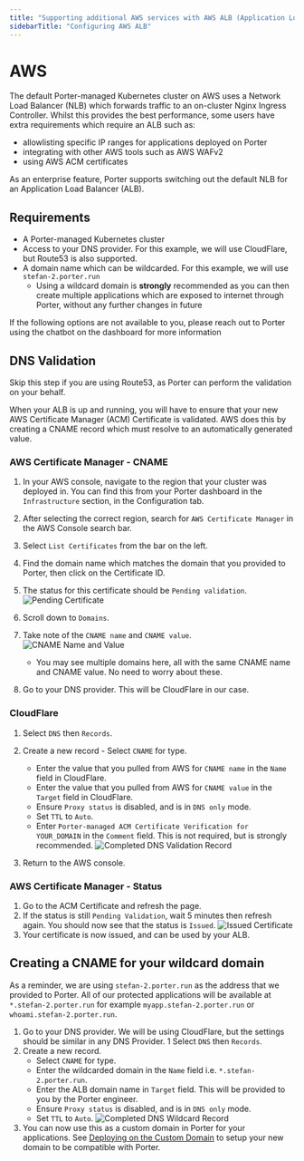 ```yaml
---
title: "Supporting additional AWS services with AWS ALB (Application Load Balancer)"
sidebarTitle: "Configuring AWS ALB"
---
```


# AWS[](#aws "Direct link to heading")

The default Porter-managed Kubernetes cluster on AWS uses a Network Load Balancer (NLB) which forwards traffic to an on-cluster Nginx Ingress Controller.
Whilst this provides the best performance, some users have extra requirements which require an ALB such as:

- allowlisting specific IP ranges for applications deployed on Porter
- integrating with other AWS tools such as AWS WAFv2
- using AWS ACM certificates

As an enterprise feature, Porter supports switching out the default NLB for an Application Load Balancer (ALB).

## Requirements

- A Porter-managed Kubernetes cluster
- Access to your DNS provider. For this example, we will use CloudFlare, but Route53 is also supported.
- A domain name which can be wildcarded. For this example, we will use `stefan-2.porter.run`
  - Using a wildcard domain is **strongly** recommended as you can then create multiple applications which are exposed to internet through Porter, without any further changes in future

If the following options are not available to you, please reach out to Porter using the chatbot on the dashboard for more information

## DNS Validation

Skip this step if you are using Route53, as Porter can perform the validation on your behalf.

When your ALB is up and running, you will have to ensure that your new AWS Certificate Manager (ACM) Certificate is validated. AWS does this by creating a CNAME record which must resolve to an automatically generated value.

### AWS Certificate Manager - CNAME

1. In your AWS console, navigate to the region that your cluster was deployed in. You can find this from your Porter dashboard in the `Infrastructure` section, in the Configuration tab.
1. After selecting the correct region, search for `AWS Certificate Manager` in the AWS Console search bar.
1. Select `List Certificates` from the bar on the left.
1. Find the domain name which matches the domain that you provided to Porter, then click on the Certificate ID.
1. The status for this certificate should be `Pending validation`.
   ![Pending Certificate](/images/allowlist-cidr-ranges/pending-certificate.png)
1. Scroll down to `Domains`.
1. Take note of the `CNAME name` and `CNAME value`.
   ![CNAME Name and Value](/images/allowlist-cidr-ranges/cname-values.png)

   - You may see multiple domains here, all with the same CNAME name and CNAME value. No need to worry about these.

1. Go to your DNS provider. This will be CloudFlare in our case.

### CloudFlare

1. Select `DNS` then `Records`.
1. Create a new record - Select `CNAME` for type.

   - Enter the value that you pulled from AWS for `CNAME name` in the `Name` field in CloudFlare.
   - Enter the value that you pulled from AWS for `CNAME value` in the `Target` field in CloudFlare.
   - Ensure `Proxy status` is disabled, and is in `DNS only` mode.
   - Set `TTL` to `Auto`.
   - Enter `Porter-managed ACM Certificate Verification for YOUR_DOMAIN` in the `Comment` field. This is not required, but is strongly recommended.
     ![Completed DNS Validation Record](/images/allowlist-cidr-ranges/dns-validation-cloudflare.png)

1. Return to the AWS console.

### AWS Certificate Manager - Status

1. Go to the ACM Certificate and refresh the page.
1. If the status is still `Pending Validation`, wait 5 minutes then refresh again. You should now see that the status is `Issued`.
   ![Issued Certificate](/images/allowlist-cidr-ranges/issued-certificate.png)
1. Your certificate is now issued, and can be used by your ALB.

## Creating a CNAME for your wildcard domain

As a reminder, we are using `stefan-2.porter.run` as the address that we provided to Porter. All of our protected applications will be available at `*.stefan-2.porter.run` for example `myapp.stefan-2.porter.run` or `whoami.stefan-2.porter.run`.

1. Go to your DNS provider. We will be using CloudFlare, but the settings should be similar in any DNS Provider.
   1 Select `DNS` then `Records`.
1. Create a new record.
   - Select `CNAME` for type.
   - Enter the wildcarded domain in the `Name` field i.e. `*.stefan-2.porter.run`.
   - Enter the ALB domain name in `Target` field. This will be provided to you by the Porter engineer.
   - Ensure `Proxy status` is disabled, and is in `DNS only` mode.
   - Set `TTL` to `Auto`.
     ![Completed DNS Wildcard Record](/images/allowlist-cidr-ranges/dns-wildcard-cloudflare.png)
1. You can now use this as a custom domain in Porter for your applications. See [Deploying on the Custom Domain](/new/configure/custom-domains#custom-domains) to setup your new domain to be compatible with Porter.
